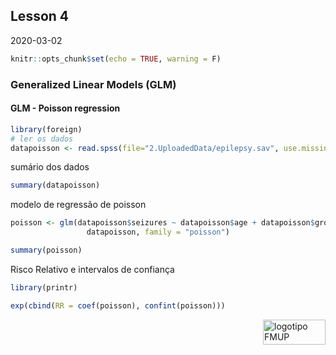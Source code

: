 ## Lesson 4

2020-03-02

```r
knitr::opts_chunk$set(echo = TRUE, warning = F)
```

### Generalized Linear Models (GLM)

#### GLM - Poisson regression

```r
library(foreign)
# ler os dados
datapoisson <- read.spss(file="2.UploadedData/epilepsy.sav", use.missing=TRUE, to.data.frame = T)
```

sumário dos dados
```r
summary(datapoisson)
```

modelo de regressão de poisson
```r
poisson <- glm(datapoisson$seizures ~ datapoisson$age + datapoisson$group, data =
                 datapoisson, family = "poisson")

summary(poisson)
```

Risco Relativo e intervalos de confiança
```r
library(printr)

exp(cbind(RR = coef(poisson), confint(poisson)))
```

<img src="images/logoFMUP.png" alt="logotipo FMUP" style="width:100px;height:40px;" align="right">

